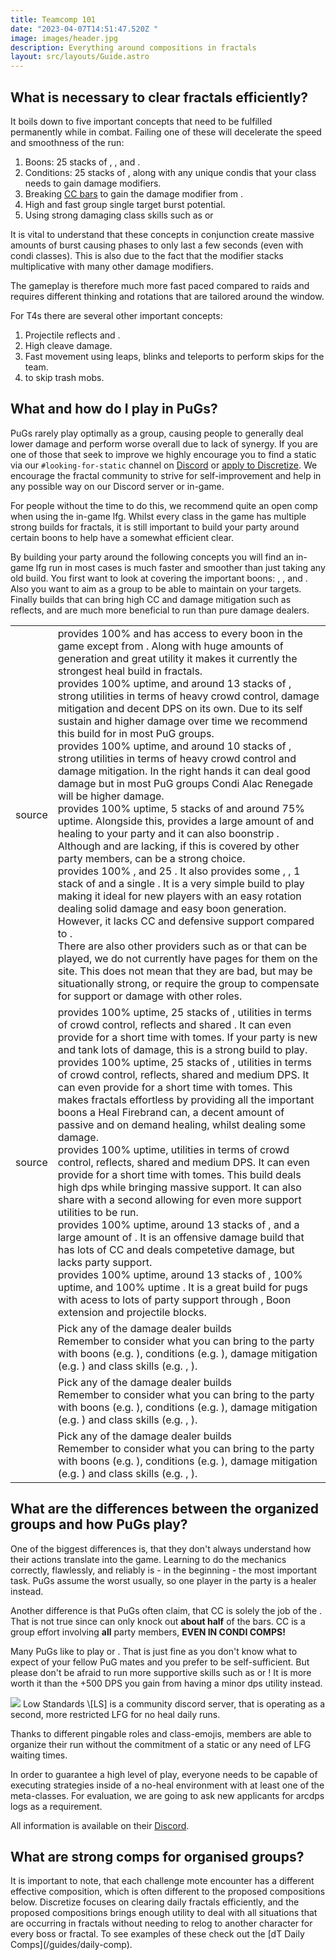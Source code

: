 ```yaml
---
title: Teamcomp 101
date: "2023-04-07T14:51:47.520Z "
image: images/header.jpg
description: Everything around compositions in fractals
layout: src/layouts/Guide.astro
---
```


## What is necessary to clear fractals efficiently?

It boils down to five important concepts that need to be fulfilled permanently while in combat. Failing one of these will decelerate the speed and smoothness of the run:

1. Boons: 25 stacks of <Boon name="Might"/>, <Boon name="Fury"/>, <Boon name="Quickness"/> and <Boon name="Alacrity"/>.
2. Conditions: 25 stacks of <Condition name="vulnerability"/>, along with any unique condis that your class needs to gain damage modifiers.
3. Breaking [CC bars](guides/cc-distribution) to gain the damage modifier from <Effect name="Exposed"/>.
4. High and fast group single target burst potential.
5. Using strong damaging class skills such as <Skill name="Spider Venom"/> or <Skill name="onewolfpack"/>

<Warning>
It is vital to understand that these concepts in conjunction create massive amounts of burst causing phases to only last a few seconds (even with condi classes). This is also due to the fact that the <Effect name="Exposed"/> modifier stacks multiplicative with many other damage modifiers.

The gameplay is therefore much more fast paced compared to raids and requires different thinking and rotations that are tailored around the <Effect name="Exposed"/> window.
</Warning>

For T4s there are several other important concepts:

1. Projectile reflects and <Boon name="Stability"/>.
2. High cleave damage.
3. Fast movement using leaps, blinks and teleports to perform skips for the team.
4. <Effect name="Stealth"/> to skip trash mobs.

## What and how do I play in PuGs?

PuGs rarely play optimally as a group, causing people to generally deal lower damage and perform worse overall due to lack of synergy. If you are one of those that seek to improve we highly encourage you to find a static via our `#looking-for-static` channel on [Discord](https://discord.gg/NpS2gN5) or [apply to Discretize](apply). We encourage the fractal community to strive for self-improvement and help in any possible way on our Discord server or in-game.

For people without the time to do this, we recommend quite an open comp when using the in-game lfg. Whilst every class in the game has multiple strong builds for fractals, it is still important to build your party around certain boons to help have a somewhat efficient clear.

By building your party around the following concepts you will find an in-game lfg run in most cases is much faster and smoother than just taking any old build. You first want to look at covering the important boons: <Boon name="Might" text="25 Might"/>, <Boon name="Fury"/>, <Boon name="Quickness"/> and <Boon name="Alacrity"/>. Also you want to aim as a group to be able to maintain <Condition name="vulnerability" text="25 Vulnerability"/> on your targets. Finally builds that can bring high CC and damage mitigation such as reflects, <Boon name="Aegis"/> and <Boon name="Stability"/> are much more beneficial to run than pure damage dealers.

<Card title="PuG Comp">

|                                                                                                                                                                                                                                                                                              |                                                                                                                                                                                                                                                                                                                                                                                                                                                                                                                                                                                                                                                                                                                                                                                                                                                                                                                                                                                                                                                                                                                                                                                                                                                                                                                                                                                                                                                                                                                                                                                                                                                                                                                                                                                                                                                                                                                                                                                                                                                                                                                                                                                                                                                                                                                                                                                                                                                                                                                                                                                                                                  |
| -------------------------------------------------------------------------------------------------------------------------------------------------------------------------------------------------------------------------------------------------------------------------------------------- | -------------------------------------------------------------------------------------------------------------------------------------------------------------------------------------------------------------------------------------------------------------------------------------------------------------------------------------------------------------------------------------------------------------------------------------------------------------------------------------------------------------------------------------------------------------------------------------------------------------------------------------------------------------------------------------------------------------------------------------------------------------------------------------------------------------------------------------------------------------------------------------------------------------------------------------------------------------------------------------------------------------------------------------------------------------------------------------------------------------------------------------------------------------------------------------------------------------------------------------------------------------------------------------------------------------------------------------------------------------------------------------------------------------------------------------------------------------------------------------------------------------------------------------------------------------------------------------------------------------------------------------------------------------------------------------------------------------------------------------------------------------------------------------------------------------------------------------------------------------------------------------------------------------------------------------------------------------------------------------------------------------------------------------------------------------------------------------------------------------------------------------------------------------------------------------------------------------------------------------------------------------------------------------------------------------------------------------------------------------------------------------------------------------------------------------------------------------------------------------------------------------------------------------------------------------------------------------------------------------------------------- |
| <Boon name="Alacrity"/> source                                                                                                                                                                                                                                                               | <BuildLink build="Heal Mechanist" specialization="Mechanist"/> provides 100% <Boon name="Alacrity"/> and has access to every boon in the game except from <Boon name="Quickness"/>. Along with huge amounts of <Effect name="barrier"/> generation and great utility it makes it currently the strongest heal build in fractals.<br/><BuildLink build="Condi Alac Renegade" specialization="Renegade"/> provides 100% <Boon name="Alacrity"/> uptime, and around 13 stacks of <Boon name="Might"/>, strong utilities in terms of heavy crowd control, damage mitigation and decent DPS on its own. Due to its self sustain and higher damage over time we recommend this build for <Specialization name="Renegade"/> in most PuG groups.<br/><BuildLink build="Power Renegade" specialization="Renegade"/> provides 100% <Boon name="Alacrity"/> uptime, and around 10 stacks of <Boon name="Might"/>, strong utilities in terms of heavy crowd control and damage mitigation. In the right hands it can deal good damage but in most PuG groups Condi Alac Renegade will be higher damage.<br/><BuildLink build="Condi Specter" specialization="Specter"/> provides 100% <Boon name="Alacrity"/> uptime, 5 stacks of <Boon name="Might"/> and around 75% <Boon name="Fury"/> uptime. Alongside this, <Specialization name="Specter"/> provides a large amount of <Effect name="Barrier"/> and healing to your party and it can also boonstrip <Instability name="No Pain No Gain"/>. Although <Boon name="Might"/> and <Boon name="Fury"/> are lacking, if this is covered by other party members, <Specialization name="Specter"/> can be a strong choice. <br/><BuildLink build="Power Mechanist" specialization="Mechanist"/> provides 100% <Boon name="Alacrity"/>, <Boon name="Fury"/> and 25 <Boon name="Might"/>. It also provides some <Boon name="Protection"/>, <Effect name="Barrier"/>, 1 stack of <Boon name="Stability"/> and a single <Boon name="Aegis"/>. It is a very simple build to play making it ideal for new players with an easy rotation dealing solid damage and easy boon generation. However, it lacks CC and defensive support compared to <Specialization name="Renegade"/>.<br/>There are also other <Boon name="Alacrity"/> providers such as <Specialization name="Untamed" text="Alacrity Untamed"/> or <Specialization name="Tempest" text="Heal Alac Tempest"/> that can be played, we do not currently have pages for them on the site. This does not mean that they are bad, but may be situationally strong, or require the group to compensate for support or damage with other roles. |
| <Boon name="Quickness"/> source                                                                                                                                                                                                                                                              | <BuildLink build="Heal Firebrand"  specialization="Firebrand"/> provides 100% <Boon name="Quickness"/> uptime, 25 stacks of <Boon name="Might"/>, utilities in terms of crowd control, reflects and shared <Boon name="Aegis"/>. It can even provide <Boon name="Resistance"/> for a short time with tomes. If your party is new and tank lots of damage, this is a strong build to play.<br/><BuildLink build="Celestial Firebrand" specialization="Firebrand"/> provides 100% <Boon name="Quickness"/> uptime, 25 stacks of <Boon name="Might"/>, utilities in terms of crowd control, reflects, shared <Boon name="Aegis"/> and medium DPS. It can even provide <Boon name="Resistance"/> for a short time with tomes. This makes fractals effortless by providing all the important boons a Heal Firebrand can, a decent amount of passive and on demand healing, whilst dealing some damage.<br/><BuildLink build="Condi Firebrand" specialization="Firebrand"/> provides 100% <Boon name="Quickness"/> uptime, utilities in terms of crowd control, reflects, shared <Boon name="Aegis"/> and medium DPS. It can even provide <Boon name="Resistance"/> for a short time with tomes. This build deals high dps while bringing massive support. It can also share <Boon name="Quickness"/> with a second <Specialization name="Firebrand"/> allowing for even more support utilities to be run.<br/><BuildLink build="Power Scrapper" specialization="Scrapper"/> provides 100% <Boon name="Quickness"/> uptime, around 13 stacks of <Boon name="Might"/>, and a large amount of <Condition name="Vulnerability"/>. It is an offensive damage build that has lots of CC and deals competetive damage, but lacks party support.<br/><BuildLink build="Power Herald" specialization="Herald"/> provides 100% <Boon name="Quickness"/> uptime, around 13 stacks of <Boon name="Might"/>, 100% <Boon name="Fury"/> uptime, and 100% <Boon name="Protection"/> uptime . It is a great build for pugs with acess to lots of party support through <Boon name="Stability"/>, Boon extension and projectile blocks.<br/>                                                                                                                                                                                                                                                                                                                                                                                                                                                                                                            |
| <br/><Specialization name="Bladesworn" disableText/><Specialization name="Soulbeast" disableText/><Specialization name="Harbinger" disableText/><br/><Specialization name="Firebrand" disableText/><Specialization name="Specter" disableText/><Specialization name="Virtuoso" disableText/> | Pick any of the damage dealer builds<br/>Remember to consider what you can bring to the party with boons (e.g. <Boon name="Might"/>), conditions (e.g. <Condition name="Vulnerability"/>), damage mitigation (e.g. <Boon name="Stability"/>) and class skills (e.g. <Skill name="Spider Venom"/>, <Skill name="One Wolf Pack"/>).                                                                                                                                                                                                                                                                                                                                                                                                                                                                                                                                                                                                                                                                                                                                                                                                                                                                                                                                                                                                                                                                                                                                                                                                                                                                                                                                                                                                                                                                                                                                                                                                                                                                                                                                                                                                                                                                                                                                                                                                                                                                                                                                                                                                                                                                                                |
| <Specialization name="Bladesworn" disableText/><Specialization name="Soulbeast" disableText/><Specialization name="Harbinger" disableText/><br/><Specialization name="Firebrand" disableText/><Specialization name="Specter" disableText/><Specialization name="Virtuoso" disableText/>      | Pick any of the damage dealer builds<br/>Remember to consider what you can bring to the party with boons (e.g. <Boon name="Might"/>), conditions (e.g. <Condition name="Vulnerability"/>), damage mitigation (e.g. <Boon name="Stability"/>) and class skills (e.g. <Skill name="Spider Venom"/>, <Skill name="One Wolf Pack"/>).                                                                                                                                                                                                                                                                                                                                                                                                                                                                                                                                                                                                                                                                                                                                                                                                                                                                                                                                                                                                                                                                                                                                                                                                                                                                                                                                                                                                                                                                                                                                                                                                                                                                                                                                                                                                                                                                                                                                                                                                                                                                                                                                                                                                                                                                                                |
| <br/><Specialization name="Bladesworn" disableText/><Specialization name="Soulbeast" disableText/><Specialization name="Harbinger" disableText/><br/><Specialization name="Firebrand" disableText/><Specialization name="Specter" disableText/><Specialization name="Virtuoso" disableText/> | Pick any of the damage dealer builds<br/>Remember to consider what you can bring to the party with boons (e.g. <Boon name="Might"/>), conditions (e.g. <Condition name="Vulnerability"/>), damage mitigation (e.g. <Boon name="Stability"/>) and class skills (e.g. <Skill name="Spider Venom"/>, <Skill name="One Wolf Pack"/>).                                                                                                                                                                                                                                                                                                                                                                                                                                                                                                                                                                                                                                                                                                                                                                                                                                                                                                                                                                                                                                                                                                                                                                                                                                                                                                                                                                                                                                                                                                                                                                                                                                                                                                                                                                                                                                                                                                                                                                                                                                                                                                                                                                                                                                                                                                |

</Card>

## What are the differences between the organized groups and how PuGs play?

One of the biggest differences is, that they don't always understand how their actions translate into the game. Learning to do the mechanics correctly, flawlessly, and reliably is - in the beginning - the most important task. PuGs assume the worst usually, so one player in the party is a healer instead.

Another difference is that PuGs often claim, that CC is solely the job of the <Specialization name="Renegade"/>. That is not true since <Specialization name="Renegade"/> can only knock out **about half** of the bars. CC is a group effort involving **all** party members, **EVEN IN CONDI COMPS!**

Many PuGs like to play <Specialization name="Firebrand"/> or <Specialization name="Scourge"/>. That is just fine as you don't know what to expect of your fellow PuG mates and you prefer to be self-sufficient. But please don't be afraid to run more supportive skills such as <Skill name="Sanctuary"/> or <Skill name="Spectral Grasp"/>! It is more worth it than the +500 DPS you gain from having a minor dps utility instead.

<Card title="Trouble finding groups?">

<Grid>
<GridItem sm="1" md="1">
<Image src={import("./images/LS-Logo.jpg")} caption="[LS]" />
</GridItem>

<GridItem sm="11" md="11">
Low Standards \[LS] is a community discord server, that is operating as a second, more restricted LFG for no heal daily runs.

Thanks to different pingable roles and class-emojis, members are able to organize their run without the commitment of a static or any need of LFG waiting times.

In order to guarantee a high level of play, everyone needs to be capable of executing strategies inside of a no-heal environment with at least one of the meta-classes.
For evaluation, we are going to ask new applicants for arcdps logs as a requirement.

All information is available on their [Discord](https://dsc.gg/low-standards).
</GridItem>
</Grid>
</Card>

## What are strong comps for organised groups?

<Warning>
It is important to note, that each challenge mote encounter has a different effective composition, which is often different to the proposed compositions below. Discretize focuses on clearing daily fractals efficiently, and the proposed compositions brings enough utility to deal with all situations that are occurring in fractals without needing to relog to another character for every boss or fractal. To see examples of these check out the [dT Daily Comps](/guides/daily-comp).
</Warning>
